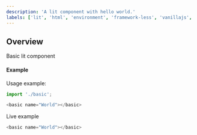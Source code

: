 ```yaml
---
description: 'A lit component with hello world.'
labels: ['lit', 'html', 'environment', 'framework-less', 'vanillajs', 'vanilla js', 'web-components']
---
```


## Overview
Basic lit component 

#### Example

Usage example:

```js
import './basic';

<basic name="World"></basic>

```

Live example

```js live=true
<basic name="World"></basic>
```
